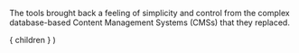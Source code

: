
The tools brought back a feeling of simplicity and control
from the complex database-based Content Management Systems
(CMSs) that they replaced.

  <Layout>
    { children }
  </Layout>
)
